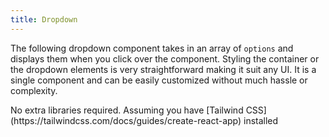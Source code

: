 ```yaml
---
title: Dropdown
---
```


The following dropdown component takes in an array of `options` and displays them when you click over the component. Styling the container or the dropdown elements is very straightforward making it suit any UI. It is a single component and can be easily customized without much hassle or complexity.




<Tabs>
  <TabItem label="Install Dependencies">
    No extra libraries required. Assuming you have [Tailwind CSS](https://tailwindcss.com/docs/guides/create-react-app) installed
  </TabItem>
  <TabItem label="Usage"><Code code={dropdownApp} lang="jsx" title="App.jsx" /></TabItem>
  <TabItem label="Component"><Code code={dropdown} lang="jsx" title="dropdown.jsx" /></TabItem>
</Tabs>